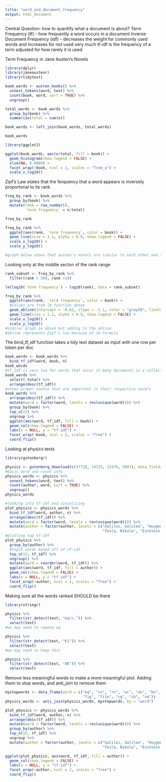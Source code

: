 ---
title: "word_and_document_frequency"
output: html_document
---
Central Question: how to quantify what a document is about?
Term Frequency (tf) - how frequently a word occurs in a document
Inverse Document Frequency (idf) - decreases the weight for commonly used words and increases for not used very much
tf-idf is the frequency of a term adjusted for how rarely it is used

Term Frequency in Jane Austen's Novels
```{r}
library(dplyr)
library(janeaustenr)
library(tidytext)

book_words <- austen_books() %>%
  unnest_tokens(word, text) %>%
  count(book, word, sort = TRUE) %>%
  ungroup()

total_words <- book_words %>%
  group_by(book) %>%
  summarize(total = sum(n))

book_words <- left_join(book_words, total_words)

book_words

library(ggplot2)

ggplot(book_words, aes(n/total, fill = book)) +
  geom_histogram(show.legend = FALSE) +
  xlim(NA, 0.0009) +
  facet_wrap(~book, ncol = 2, scales = "free_y") +
  scale_x_log10()
```
Zipf's Law states that the ferquency that a word appears is inversely proportonal to its rank
```{r}
freq_by_rank <- book_words %>%
  group_by(book) %>%
  mutate(rank = row_number(), 
         `term frequency` = n/total) 

freq_by_rank

freq_by_rank %>%
  ggplot(aes(rank, `term frequency`, color = book)) +
  geom_line(size = 1.1, alpha = 0.8, show.legend = FALSE) +
  scale_x_log10() +
  scale_y_log10()

#graph below shows that austen's novels are similar to each other and the rank and frequency has a negative slope
```
Looking only at the middle secton of the rank range
```{r}
rank_subset <- freq_by_rank %>%
  filter(rank < 500, rank >10)

lm(log10(`term frequency`) ~ log10(rank), data = rank_subset)

freq_by_rank %>%
  ggplot(aes(rank, `term frequency`, color = book)) +
  #calues are from lm function above
  geom_abline(intercept = -0.62, slope = -1.1, color = "gray50", linetype = 2) +
  geom_line(size = 1.1, alpha = 0.8, show.legend = FALSE) +
  scale_x_log10() +
  scale_y_log10()
#similar graph as above but adding in the abline
#abline represents Zipf's law because of lm formula
```
The bind_tf_idf function takes a tidy text dataset as input with one row per token per doc
```{r}
book_words <- book_words %>%
  bind_tf_idf(word, book, n) 
book_words
#tf_idf is very low for words that occur in many documents in a collection
book_words %>%
  select(-total) %>%
  arrange(desc(tf_idf))
#shows proper nounce that are important in their respective novels
book_words %>%
  arrange(desc(tf_idf)) %>%
  mutate(word = factor(word, levels = rev(unique(word)))) %>%
  group_by(book) %>%
  top_n(15) %>%
  ungroup %>%
  ggplot(aes(word, tf_idf, fill = book)) +
  geom_col(show.legend = FALSE) +
  labs(x = NULL, y = "tf-idf") +
  facet_wrap(~book, ncol = 2, scales = "free") +
  coord_flip()
```
Looking at physics texts
```{r}
library(gutenbergr)

physics <- gutenberg_download(c(37729, 14725, 13476, 5001), meta_fields = "author")
#basic word and count info
physics_words <- physics %>%
  unnest_tokens(word, text) %>%
  count(author, word, sort = TRUE) %>%
  ungroup()
physics_words

#looking into tf-idf and visualizing
plot_physics <- physics_words %>%
  bind_tf_idf(word, author, n) %>%
  arrange(desc(tf_idf)) %>%
  mutate(word = factor(word, levels = rev(unique(word)))) %>%
  mutate(author = factor(author, levels = c("Galilei, Galileo", "Huygens, Christiaan",
                                            "Tesla, Nikola", "Einstein, Albert")))
#plotting top tf-idf
plot_physics %>%
  group_by(author) %>%
  #top15 words based off of tf-idf
  top_n(15, tf_idf) %>%
  ungroup() %>%
  mutate(word = reorder(word, tf_idf)) %>%
  ggplot(aes(word, tf_idf, fill = author)) +
  geom_col(show.legend = FALSE) +
  labs(x = NULL, y = "tf-idf") +
  facet_wrap(~author, ncol = 2, scales = "free") +
  coord_flip()

```
Making sure all the words ranked SHOULD be there
```{r}
library(stringr)

physics %>%
  filter(str_detect(text, "eq\\.")) %>%
  select(text)
#we may need to remove eq

physics %>% 
  filter(str_detect(text, "K1")) %>%
  select(text)
#we may need to keep this

physics %>%
  filter(str_detect(text, "AK")) %>%
  select(text)
```
Remove less meaningful words to make a more meaningful plot. 
Adding them to stop words, and anti_join to remove them
```{r}
mystopwords <- data_frame(word = c("eq", "co", "rc", "ac", "ak", "bn", 
                                   "fig", "file", "cg", "cb", "cm"))
physics_words <- anti_join(physics_words, mystopwords, by = "word")

plot_physics <- physics_words %>%
  bind_tf_idf(word, author, n) %>%
  arrange(desc(tf_idf)) %>%
  mutate(word = factor(word, levels = rev(unique(word)))) %>%
  group_by(author) %>%
  top_n(15, tf_idf) %>%
  ungroup %>%
  mutate(author = factor(author, levels = c("Galilei, Galileo", "Huygens, Christiaan",
                                            "Tesla, Nikola", "Einstein, Albert")))

ggplot(plot_physics, aes(word, tf_idf, fill = author)) +
  geom_col(show.legend = FALSE) +
  labs(x = NULL, y = "tf-idf") +
  facet_wrap(~author, ncol = 2, scales = "free") +
  coord_flip()
```
